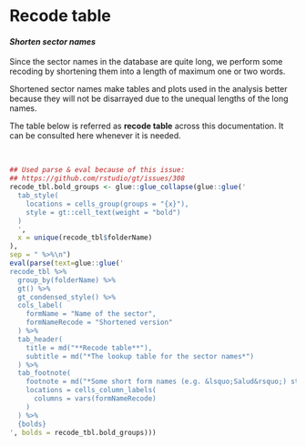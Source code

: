 
# Recode table {-#recode-table}

#### <i>Shorten sector names</i> {-}

Since the sector names in the database are quite long, we perform some recoding
by shortening them into a length of maximum one or two words.

Shortened sector names make tables and plots used in the analysis better because
they will not be disarrayed due to the unequal lengths of the long names.

The table below is referred as **recode table** across this documentation. 
It can be consulted here whenever it is needed.

<br>

```r
## Used parse & eval because of this issue: 
## https://github.com/rstudio/gt/issues/308
recode_tbl.bold_groups <- glue::glue_collapse(glue::glue('
  tab_style(
    locations = cells_group(groups = "{x}"),
    style = gt::cell_text(weight = "bold")
  )
  ',
  x = unique(recode_tbl$folderName)
),
sep = " %>%\n")
eval(parse(text=glue::glue('
recode_tbl %>% 
  group_by(folderName) %>% 
  gt() %>% 
  gt_condensed_style() %>% 
  cols_label(
    formName = "Name of the sector",
    formNameRecode = "Shortened version"
  ) %>% 
  tab_header(
    title = md("**Recode table**"),
    subtitle = md("*The lookup table for the sector names*")
  ) %>%
  tab_footnote(
    footnote = md("*Some short form names (e.g. &lsquo;Salud&rsquo;) stay as such, no need to make them even shorter*"),
    locations = cells_column_labels(
      columns = vars(formNameRecode)
    )
  ) %>% 
  {bolds}
', bolds = recode_tbl.bold_groups)))
```

